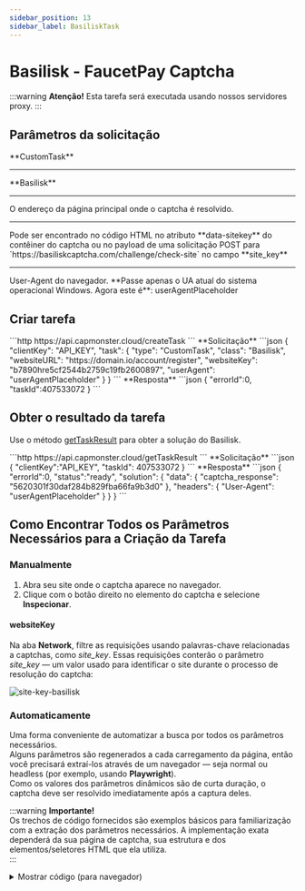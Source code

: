 ```yaml
---
sidebar_position: 13
sidebar_label: BasiliskTask
---
```





# Basilisk - FaucetPay Captcha

<PriceBlockWrap>
  <PriceBlock title="Basilisk" captchaId="tencent"/>
</PriceBlockWrap>

:::warning **Atenção!**
Esta tarefa será executada usando nossos servidores proxy.
:::

## Parâmetros da solicitação
<TabItem value="proxyless" label="RecaptchaV2EnterpriseTaskProxyless (sem proxy)" default className="bordered-panel">
<ParamItem title="type" required type="string" />
**CustomTask**

---

<ParamItem title="class" required type="string" />
**Basilisk**

---

<ParamItem title="websiteURL" required type="string" />
O endereço da página principal onde o captcha é resolvido.

---

<ParamItem title="websiteKey" required type="string" />
Pode ser encontrado no código HTML no atributo **data-sitekey** do contêiner do captcha ou no payload de uma solicitação POST para `https://basiliskcaptcha.com/challenge/check-site` no campo **site_key**

---

<ParamItem title="userAgent" type="string" />
User-Agent do navegador. **Passe apenas o UA atual do sistema operacional Windows. Agora este é**: userAgentPlaceholder 

</TabItem>

## Criar tarefa


<TabItem value="proxyless" label="RecaptchaV2TaskProxyless (sem proxy)" default className="method-panel">
<MethodItem>
```http
https://api.capmonster.cloud/createTask
```
</MethodItem>
<MethodDescription>
**Solicitação**
```json
{
   "clientKey": "API_KEY",
   "task": {
       "type": "CustomTask",
       "class": "Basilisk",
       "websiteURL": "https://domain.io/account/register",
       "websiteKey": "b7890hre5cf2544b2759c19fb2600897",
       "userAgent": "userAgentPlaceholder"
   }
}
```
**Resposta**
```json
{
  "errorId":0,
  "taskId":407533072
}
```

</MethodDescription>
</TabItem>

## Obter o resultado da tarefa
Use o método [getTaskResult](../api/methods/get-task-result.md) para obter a solução do Basilisk.

<TabItem value="proxyless" label="GeeTestTaskProxyless (sem proxy)" default className="method-panel-full">
<MethodItem>
```http
https://api.capmonster.cloud/getTaskResult
```
</MethodItem>
<MethodDescription>
**Solicitação**
```json
{
  "clientKey":"API_KEY",
  "taskId": 407533072
}
```
**Resposta**
```json
{
   "errorId":0,
   "status":"ready",
   "solution": {
      "data": {
           "captcha_response": "5620301f30daf284b829fba66fa9b3d0"
       },
       "headers": {
           "User-Agent": "userAgentPlaceholder"
       }
   }
}
```
</MethodDescription>
</TabItem>

## Como Encontrar Todos os Parâmetros Necessários para a Criação da Tarefa

### Manualmente

1. Abra seu site onde o captcha aparece no navegador.
2. Clique com o botão direito no elemento do captcha e selecione **Inspecionar**.

#### websiteKey

Na aba **Network**, filtre as requisições usando palavras-chave relacionadas a captchas, como *site_key*. Essas requisições conterão o parâmetro *site_key* — um valor usado para identificar o site durante o processo de resolução do captcha:

![site-key-basilisk](images\basilisk\site-key.png)

### Automaticamente

Uma forma conveniente de automatizar a busca por todos os parâmetros necessários.  
Alguns parâmetros são regenerados a cada carregamento da página, então você precisará extraí-los através de um navegador — seja normal ou headless (por exemplo, usando **Playwright**).  
Como os valores dos parâmetros dinâmicos são de curta duração, o captcha deve ser resolvido imediatamente após a captura deles.

:::warning **Importante!**  
Os trechos de código fornecidos são exemplos básicos para familiarização com a extração dos parâmetros necessários. A implementação exata dependerá da sua página de captcha, sua estrutura e dos elementos/seletores HTML que ela utiliza.  
:::

<Tabs className="full-width-tabs filled-tabs request-tabs">
  <TabItem value="js" label="JavaScript" default className="method-panel">
    <details>
      <summary>Mostrar código (para navegador)</summary>
      ```js
      // Procure por um elemento com o atributo data-sitekey
      const captchaElement = document.querySelector('[data-sitekey]');

      // Extraia o valor do sitekey
      if (captchaElement) {
        const siteKey = captchaElement.getAttribute('data-sitekey');
        console.log('Site-key encontrado:', siteKey);
      } else {
        console.log('site-key não encontrado');
      }
      ```
    </details>

    <details>
      <summary>Mostrar código (Node.js)</summary>
      ```js
      import { chromium } from 'playwright';

      async function extractSiteKey() {
        const browser = await chromium.launch({ headless: true });
        const page = await browser.newPage();

        const url = 'https://example.com';
        await page.goto(url);

        // Procure por um elemento com o atributo data-sitekey
        const captchaElement = await page.$('[data-sitekey]');

        // Extraia o valor do sitekey
        if (captchaElement) {
          const siteKey = await captchaElement.getAttribute('data-sitekey');
          console.log('Site-key encontrado:', siteKey);
        } else {
          console.log('site-key não encontrado');
        }

        await browser.close();
      }

      extractSiteKey();
      ```
    </details>
  </TabItem>

  <TabItem value="python" label="Python" className="method-panel">
    <details>
      <summary>Mostrar código</summary>
      ```python
      import asyncio
      from playwright.async_api import async_playwright

      async def main():
          async with async_playwright() as p:
              browser = await p.chromium.launch(headless=False)
              page = await browser.new_page()

              url = 'https://example.com/captcha-page'
              await page.goto(url)

              # Procure por um elemento com o atributo data-sitekey
              captcha_element = await page.query_selector('[data-sitekey]')

              # Extraia o valor do sitekey se o elemento for encontrado
              if captcha_element:
                  site_key = await captcha_element.get_attribute('data-sitekey')
                  print('Site-key encontrado:', site_key)
              else:
                  print('site-key não encontrado')

              await browser.close()

      asyncio.run(main())
      ```
    </details>
  </TabItem>

  <TabItem value="csharp" label="C#" className="method-panel">
    <details>
      <summary>Mostrar código</summary>
      ```csharp
      using System;
      using System.Threading.Tasks;
      using Microsoft.Playwright;

      class Program
      {
          static async Task Main(string[] args)
          {
              string url = "https://example.com/captcha-page";

              using var playwright = await Playwright.CreateAsync();
              var browser = await playwright.Chromium.LaunchAsync(new BrowserTypeLaunchOptions { 
              Headless = false });
              var page = await browser.NewPageAsync();

              await page.GotoAsync(url);

              // Procure por um elemento com o atributo data-sitekey
              var captchaElement = await page.QuerySelectorAsync("[data-sitekey]");

              // Extraia o valor do sitekey se o elemento for encontrado
              if (captchaElement != null)
              {
                  var siteKey = await captchaElement.GetAttributeAsync("data-sitekey");
                  Console.WriteLine("Site-key encontrado: " + siteKey);
              }
              else
              {
                  Console.WriteLine("site-key não encontrado");
              }

              await browser.CloseAsync();
          }
      }
      ```
    </details>
  </TabItem>
</Tabs>

## Usar biblioteca SDK

<Tabs className="full-width-tabs filled-tabs request-tabs" groupId="captcha-type">

  <TabItem value="js" label="JavaScript" default className="method-panel">

  ```js
  // https://github.com/ZennoLab/capmonstercloud-client-js

  import { CapMonsterCloudClientFactory, ClientOptions, BasiliskRequest } from '@zennolab_com/capmonstercloud-client';

  document.addEventListener('DOMContentLoaded', async () => {
    const cmcClient = CapMonsterCloudClientFactory.Create(
      new ClientOptions({ clientKey: '<sua chave API do capmonster.cloud>' })
    );

    console.log(await cmcClient.getBalance());

    // Opção sem proxy
    const basiliskRequest = new BasiliskRequest({
      websiteURL: 'https://example.com', // URL da página com captcha
      websiteKey: 'websiteKey',          // Substitua pelo valor correto
    });

    // Opção com proxy
    /*
    const basiliskRequest = new BasiliskRequest({
      websiteURL: 'https://example.com', 
      websiteKey: 'websiteKey',          
      proxyAddress: '8.8.8.8',
      proxyPort: 8080,
      proxyLogin: 'proxyLoginAqui',
      proxyPassword: 'proxySenhaAqui',
    });
    */

    console.log(await cmcClient.Solve(basiliskRequest));
  });
````

  </TabItem>

  <TabItem value="python" label="Python" className="method-panel">

```python
# https://github.com/ZennoLab/capmonstercloud-client-python

import asyncio
from capmonstercloudclient import CapMonsterClient, ClientOptions
from capmonstercloudclient.requests import BasiliskCustomTaskRequest

# Sua chave API do CapMonster Cloud
client_options = ClientOptions(api_key="sua_chave_api")  # Sua chave API do CapMonster Cloud
cap_monster_client = CapMonsterClient(options=client_options)

# Opção sem proxy
basilisk_request = BasiliskCustomTaskRequest(
    websiteUrl="https://example.com",                  # URL da página com captcha
    websiteKey="b3760bfe5cf4254b2759c19fg2698og"       # Substitua pelo valor correto
)

# Opção com proxy
# Descomente o bloco abaixo e especifique os dados do proxy
# basilisk_request = BasiliskCustomTaskRequest(
#     websiteUrl="https://example.com",                
#     websiteKey="b3760bfe5cf4254b2759c19fg2698og",     
#     proxyType="http",           
#     proxyAddress="127.0.0.1",   
#     proxyPort=8080,             
#     proxyLogin="usuario",      
#     proxyPassword="senha"    
# )

async def solve_captcha():
    return await cap_monster_client.solve_captcha(basilisk_request)

responses = asyncio.run(solve_captcha())
print(responses)
```

  </TabItem>

  <TabItem value="csharp" label="C#" className="method-panel">

```csharp
// https://github.com/ZennoLab/capmonstercloud-client-dotnet

using System;
using System.Threading.Tasks;
using Zennolab.CapMonsterCloud;
using Zennolab.CapMonsterCloud.Requests;

class Program
{
    static async Task Main(string[] args)
    {
        // Sua chave API do CapMonster Cloud
        var clientOptions = new ClientOptions
        {
            ClientKey = "sua_chave_api" // Sua chave API do CapMonster Cloud
        };

        var cmCloudClient = CapMonsterCloudClientFactory.Create(clientOptions);

        // Opção sem proxy
        var basiliskRequest = new BasiliskCustomTaskRequest
        {
            WebsiteUrl = "https://example.com",                 // URL da página com captcha
            WebsiteKey = "b3760bfe5cf4254b2759c19fg2698og"      // Substitua pelo valor correto
        };

        // Opção com proxy
        // Descomente o bloco abaixo e especifique os dados do proxy
        /*
        var basiliskRequest = new BasiliskCustomTaskRequest
        {
            WebsiteUrl = "https://example.com",                         
            WebsiteKey = "b3760bfe5cf4254b2759c19fg2698og",     
            Proxy = new ProxyContainer(
                "8.8.8.8",            
                8080,                 
                ProxyType.Http,       
                "loginProxyAqui",     
                "senhaProxyAqui"   
            )
        };
        */

        var basiliskResult = await cmCloudClient.SolveAsync(basiliskRequest);

        Console.WriteLine("Captcha Solution Data: " + string.Join(", ", basiliskResult.Solution.Data));
        Console.WriteLine("Captcha Solution Headers: " + string.Join(", ", basiliskResult.Solution.Headers));
    }
}
```

  </TabItem>

</Tabs>

